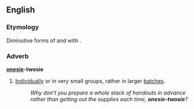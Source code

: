 ==English==

===Etymology===
Diminutive forms of {{term|one}} and {{term|two}} with {{term|-ie}}.

===Adverb===
'''[[onesie]]-twosie'''

# {{idiomatic}} [[individually|Individually]] or in very small groups, rather in larger [[batches]]. 
#: ''Why don't you prepare a whole stack of handouts in advance rather than getting out the supplies each time, '''onesie-twosie'''?''